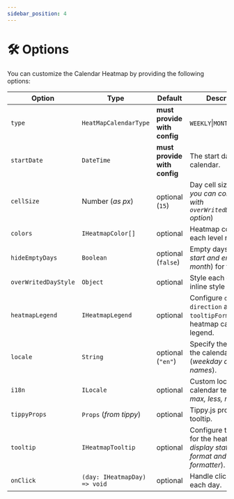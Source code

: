 ```yaml
---
sidebar_position: 4
---
```


# 🛠️ Options

You can customize the Calendar Heatmap by providing the following options:

| Option | Type | Default | Description |
| --- | --- | --- | --- |
| `type` | `HeatMapCalendarType` | **must provide with config** | `WEEKLY`\|`MONTHLY`\|`YEARLY` |
| `startDate` | `DateTime` | **must provide with config** | The start date of the calendar. |
| `cellSize` | Number (*as px*) | optional (`15`) | Day cell size (*also you can configure with `overWritedDayStyle` option*) |
| `colors` | `IHeatmapColor[]` | optional | Heatmap colors for each level range. |
| `hideEmptyDays` | `Boolean` | optional (`false`) | Empty days (*only start and end end month*) for filler days. |
| `overWritedDayStyle` | `Object` | optional | Style each day with inline style object. |
| `heatmapLegend` | `IHeatmapLegend` | optional | Configure `display`, `direction` and `tooltipFormatter` of heatmap calendar legend. |
| `locale` | `String` | optional (`"en"`) | Specify the locale for the calendar (*weekday and month names*). |
| `i18n` | `ILocale` | optional | Custom locale for the calendar texts (*min, max, less, more, etc.*). |
| `tippyProps` | `Props` (*from tippy*) | optional | Tippy.js props for the tooltip. |
| `tooltip` | `IHeatmapTooltip` | optional | Configure the tooltip for the heatmap (*unit, display state, date format and custom formatter*). |
| `onClick` | `(day: IHeatmapDay) => void` | optional | Handle click event for each day. |
